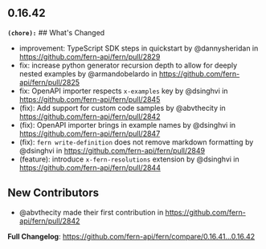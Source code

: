## 0.16.42
**`(chore):`** ## What's Changed
* improvement: TypeScript SDK steps in quickstart by @dannysheridan in https://github.com/fern-api/fern/pull/2829
* fix: increase python generator recursion depth to allow for deeply nested examples by @armandobelardo  in https://github.com/fern-api/fern/pull/2825
* fix: OpenAPI importer respects `x-examples` key by @dsinghvi in https://github.com/fern-api/fern/pull/2845
* (fix): Add support for custom code samples by @abvthecity in https://github.com/fern-api/fern/pull/2842
* (fix): OpenAPI importer brings in example names by @dsinghvi in https://github.com/fern-api/fern/pull/2847
* (fix): `fern write-definition` does not remove markdown formatting by @dsinghvi in https://github.com/fern-api/fern/pull/2849
* (feature): introduce `x-fern-resolutions` extension by @dsinghvi in https://github.com/fern-api/fern/pull/2844

## New Contributors
* @abvthecity made their first contribution in https://github.com/fern-api/fern/pull/2842

**Full Changelog**: https://github.com/fern-api/fern/compare/0.16.41...0.16.42

